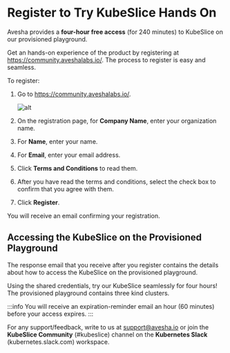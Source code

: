# Register to Try KubeSlice Hands On
Avesha provides a **four-hour free access** (for 240 minutes) to KubeSlice on 
our provisioned playground. 

Get an hands-on experience of the product by registering at https://community.aveshalabs.io/. 
The process to register is easy and seamless. 

To register: 

1. Go to https://community.aveshalabs.io/. 

   ![alt](/img/community-register-free.png)

2. On the registration page, for **Company Name**, enter your organization name. 
3. For **Name**, enter your name.
4. For **Email**, enter your email address. 
5. Click **Terms and Conditions** to read them. 
6. After you have read the terms and conditions, select the check box to confirm that 
   you agree with them. 
7. Click **Register**. 

You will receive an email confirming your registration. 

## Accessing the KubeSlice on the Provisioned Playground 
The response email that you receive after you register contains the details about 
how to access the KubeSlice on the provisioned playground. 

Using the shared credentials, try our KubeSlice seamlessly for four hours! The provisioned 
playground contains three kind clusters. 

:::info
You will receive an expiration-reminder email an hour (60 minutes) before your access expires. 
:::

For any support/feedback, write to us at support@avesha.io or join the **KubeSlice Community** (#kubeslice) channel
on the **Kubernetes Slack** (kubernetes.slack.com) workspace. 
